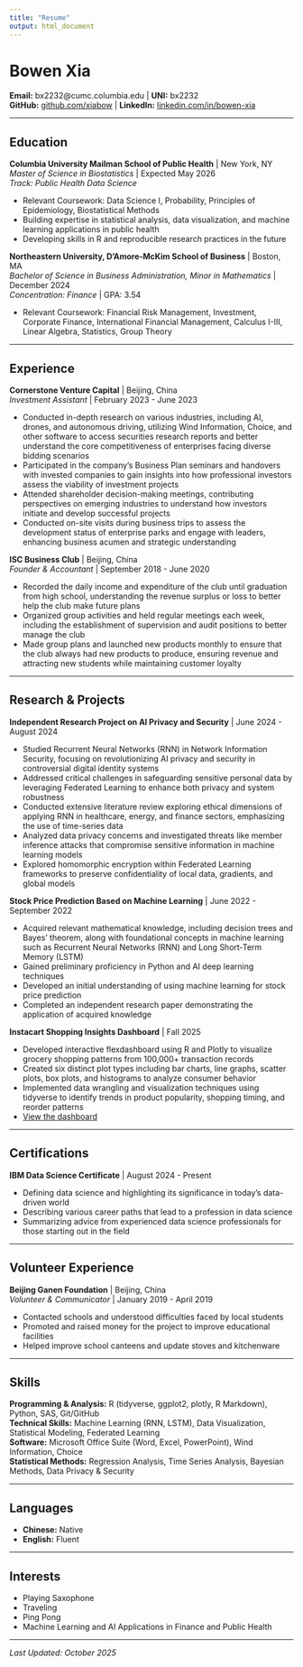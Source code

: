 ```yaml
---
title: "Resume"
output: html_document
---
```


# Bowen Xia

**Email:** bx2232@cumc.columbia.edu | **UNI:** bx2232  
**GitHub:** [github.com/xiabow](https://github.com/xiabow) | **LinkedIn:** [linkedin.com/in/bowen-xia](https://linkedin.com/in/bowen-xia)

---

## Education

**Columbia University Mailman School of Public Health** | New York, NY  
*Master of Science in Biostatistics* | Expected May 2026  
*Track: Public Health Data Science*

* Relevant Coursework: Data Science I, Probability, Principles of Epidemiology, Biostatistical Methods
* Building expertise in statistical analysis, data visualization, and machine learning applications in public health
* Developing skills in R and reproducible research practices in the future

**Northeastern University, D'Amore-McKim School of Business** | Boston, MA  
*Bachelor of Science in Business Administration, Minor in Mathematics* | December 2024  
*Concentration: Finance* | GPA: 3.54

* Relevant Coursework: Financial Risk Management, Investment, Corporate Finance, International Financial Management, Calculus I-III, Linear Algebra, Statistics, Group Theory

---

## Experience

**Cornerstone Venture Capital** | Beijing, China  
*Investment Assistant* | February 2023 - June 2023

* Conducted in-depth research on various industries, including AI, drones, and autonomous driving, utilizing Wind Information, Choice, and other software to access securities research reports and better understand the core competitiveness of enterprises facing diverse bidding scenarios
* Participated in the company's Business Plan seminars and handovers with invested companies to gain insights into how professional investors assess the viability of investment projects
* Attended shareholder decision-making meetings, contributing perspectives on emerging industries to understand how investors initiate and develop successful projects
* Conducted on-site visits during business trips to assess the development status of enterprise parks and engage with leaders, enhancing business acumen and strategic understanding

**ISC Business Club** | Beijing, China  
*Founder & Accountant* | September 2018 - June 2020

* Recorded the daily income and expenditure of the club until graduation from high school, understanding the revenue surplus or loss to better help the club make future plans
* Organized group activities and held regular meetings each week, including the establishment of supervision and audit positions to better manage the club
* Made group plans and launched new products monthly to ensure that the club always had new products to produce, ensuring revenue and attracting new students while maintaining customer loyalty

---

## Research & Projects

**Independent Research Project on AI Privacy and Security** | June 2024 - August 2024

* Studied Recurrent Neural Networks (RNN) in Network Information Security, focusing on revolutionizing AI privacy and security in controversial digital identity systems
* Addressed critical challenges in safeguarding sensitive personal data by leveraging Federated Learning to enhance both privacy and system robustness
* Conducted extensive literature review exploring ethical dimensions of applying RNN in healthcare, energy, and finance sectors, emphasizing the use of time-series data
* Analyzed data privacy concerns and investigated threats like member inference attacks that compromise sensitive information in machine learning models
* Explored homomorphic encryption within Federated Learning frameworks to preserve confidentiality of local data, gradients, and global models

**Stock Price Prediction Based on Machine Learning** | June 2022 - September 2022

* Acquired relevant mathematical knowledge, including decision trees and Bayes' theorem, along with foundational concepts in machine learning such as Recurrent Neural Networks (RNN) and Long Short-Term Memory (LSTM)
* Gained preliminary proficiency in Python and AI deep learning techniques
* Developed an initial understanding of using machine learning for stock price prediction
* Completed an independent research paper demonstrating the application of acquired knowledge

**Instacart Shopping Insights Dashboard** | Fall 2025

* Developed interactive flexdashboard using R and Plotly to visualize grocery shopping patterns from 100,000+ transaction records
* Created six distinct plot types including bar charts, line graphs, scatter plots, box plots, and histograms to analyze consumer behavior
* Implemented data wrangling and visualization techniques using tidyverse to identify trends in product popularity, shopping timing, and reorder patterns
* [View the dashboard](dashboard.html)

---

## Certifications

**IBM Data Science Certificate** | August 2024 - Present

* Defining data science and highlighting its significance in today's data-driven world
* Describing various career paths that lead to a profession in data science
* Summarizing advice from experienced data science professionals for those starting out in the field

---

## Volunteer Experience

**Beijing Ganen Foundation** | Beijing, China  
*Volunteer & Communicator* | January 2019 - April 2019

* Contacted schools and understood difficulties faced by local students
* Promoted and raised money for the project to improve educational facilities
* Helped improve school canteens and update stoves and kitchenware

---

## Skills

**Programming & Analysis:** R (tidyverse, ggplot2, plotly, R Markdown), Python, SAS, Git/GitHub  
**Technical Skills:** Machine Learning (RNN, LSTM), Data Visualization, Statistical Modeling, Federated Learning  
**Software:** Microsoft Office Suite (Word, Excel, PowerPoint), Wind Information, Choice  
**Statistical Methods:** Regression Analysis, Time Series Analysis, Bayesian Methods, Data Privacy & Security

---

## Languages

* **Chinese:** Native
* **English:** Fluent

---

## Interests

* Playing Saxophone
* Traveling
* Ping Pong
* Machine Learning and AI Applications in Finance and Public Health

---

*Last Updated: October 2025*


